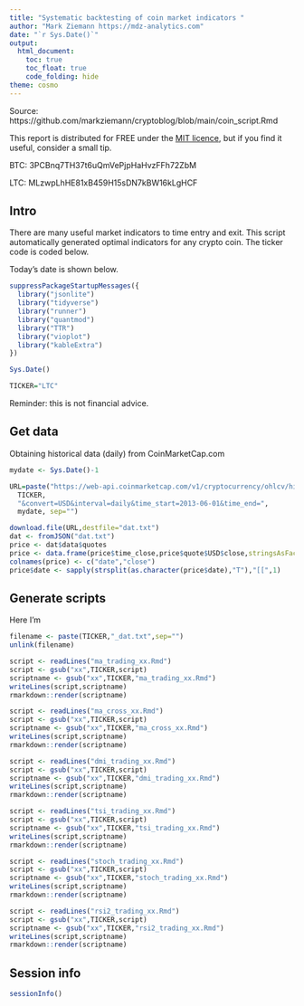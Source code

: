 ```yaml
---
title: "Systematic backtesting of coin market indicators "
author: "Mark Ziemann https://mdz-analytics.com"
date: "`r Sys.Date()`"
output:
  html_document:
    toc: true
    toc_float: true
    code_folding: hide
theme: cosmo
---
```


Source: https://github.com/markziemann/cryptoblog/blob/main/coin_script.Rmd

This report is distributed for FREE under the [MIT licence](https://github.com/markziemann/cryptoblog/blob/main/LICENSE),
but if you find it useful, consider a small tip.

BTC: 3PCBnq7TH37t6uQmVePjpHaHvzFFh72ZbM

LTC: MLzwpLhHE81xB459H15sDN7kBW16kLgHCF

## Intro

There are many useful market indicators to time entry and exit.
This script automatically generated optimal indicators for any crypto coin.
The ticker code is coded below.

Today's date is shown below.

```r

suppressPackageStartupMessages({
  library("jsonlite")
  library("tidyverse")
  library("runner")
  library("quantmod")
  library("TTR")
  library("vioplot")
  library("kableExtra")
})

Sys.Date()

TICKER="LTC"

```

Reminder: this is not financial advice.

## Get data

Obtaining historical data (daily) from CoinMarketCap.com

```r

mydate <- Sys.Date()-1

URL=paste("https://web-api.coinmarketcap.com/v1/cryptocurrency/ohlcv/historical?symbol=",
  TICKER,
  "&convert=USD&interval=daily&time_start=2013-06-01&time_end=",
  mydate, sep="")

download.file(URL,destfile="dat.txt")
dat <- fromJSON("dat.txt")
price <- dat$data$quotes
price <- data.frame(price$time_close,price$quote$USD$close,stringsAsFactors=FALSE)
colnames(price) <- c("date","close")
price$date <- sapply(strsplit(as.character(price$date),"T"),"[[",1)

```

## Generate scripts

Here I'm 

```r

filename <- paste(TICKER,"_dat.txt",sep="")
unlink(filename)

script <- readLines("ma_trading_xx.Rmd")
script <- gsub("xx",TICKER,script)
scriptname <- gsub("xx",TICKER,"ma_trading_xx.Rmd")
writeLines(script,scriptname)
rmarkdown::render(scriptname)

script <- readLines("ma_cross_xx.Rmd")
script <- gsub("xx",TICKER,script)
scriptname <- gsub("xx",TICKER,"ma_cross_xx.Rmd")
writeLines(script,scriptname)
rmarkdown::render(scriptname)

script <- readLines("dmi_trading_xx.Rmd")
script <- gsub("xx",TICKER,script)
scriptname <- gsub("xx",TICKER,"dmi_trading_xx.Rmd")
writeLines(script,scriptname)
rmarkdown::render(scriptname)

script <- readLines("tsi_trading_xx.Rmd")
script <- gsub("xx",TICKER,script)
scriptname <- gsub("xx",TICKER,"tsi_trading_xx.Rmd")
writeLines(script,scriptname)
rmarkdown::render(scriptname)

script <- readLines("stoch_trading_xx.Rmd")
script <- gsub("xx",TICKER,script)
scriptname <- gsub("xx",TICKER,"stoch_trading_xx.Rmd")
writeLines(script,scriptname)
rmarkdown::render(scriptname)

script <- readLines("rsi2_trading_xx.Rmd")
script <- gsub("xx",TICKER,script)
scriptname <- gsub("xx",TICKER,"rsi2_trading_xx.Rmd")
writeLines(script,scriptname)
rmarkdown::render(scriptname)

```

## Session info

```r

sessionInfo()

```


